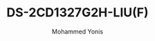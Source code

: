 ---
id: 2
slug:  DS-2CD1327G2H-LIU(F)
title: " DS-2CD1327G2H-LIU(F)"
desc: "2 MP ColorVu with Smart Hybrid Light Fixed Turret Network Camera"
img: "/src/assets/camera/hikvision/DS-2CD1327G2H-LIU(F)/download (1).png"
images:
  - "/src/assets/camera/hikvision/DS-2CD1327G2H-LIU(F)/download (1).png"
  - "/src/assets/camera/hikvision/DS-2CD1327G2H-LIU(F)/download (2).png"
  - "/src/assets/camera/hikvision/DS-2CD1327G2H-LIU(F)/download.png"
alt: "2 MP ColorVu with Smart Hybrid Light Fixed Turret Network Camera"
author: "Mohammed Yonis"
reviewBody: "best service and support"
ratingValue: 5

features:
   - "High quality imaging with 2 MP resolution"
   - "Support Human and Vehicle Detection"
   - "Smart Hybrid Light: advanced technology with long range"
   - "Built-in microphone for real-time audio security"
   - "Efficient H.265+ compression technology"
   - "Support on-board storage up to 512 GB (SD card slot) (Optional)"
   - "Water and dust resistant (IP67) "
publishedTime: "2023-09-15"
modifiedTime: "2023-10-01"
---